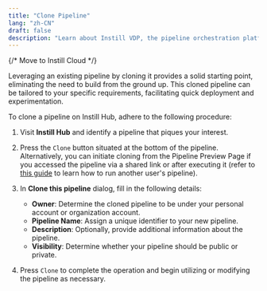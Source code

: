 ```yaml
---
title: "Clone Pipeline"
lang: "zh-CN"
draft: false
description: "Learn about Instill VDP, the pipeline orchestration platform for unstructured data ETL, in the project Instill Core: https://github.com/instill-ai/instill-core"
---
```


{/* Move to Instill Cloud */}

Leveraging an existing pipeline by cloning it provides a solid starting point,
eliminating the need to build from the ground up. This cloned pipeline can be
tailored to your specific requirements, facilitating quick deployment and
experimentation.

To clone a pipeline on Instill Hub, adhere to the following procedure:

1. Visit **Instill Hub** and identify a pipeline that piques your interest.
2. Press the `Clone` button situated at the bottom of the
   pipeline. Alternatively, you can initiate cloning from the Pipeline Preview
   Page if you accessed the pipeline via a shared link or after executing it
   (refer to [this guide](https://www.instill.tech/docs/vdp/run) to learn how to
   run another user's pipeline).
3. In **Clone this pipeline** dialog, fill in the following details:

   - **Owner**: Determine the cloned pipeline to be under your personal
     account or organization account.
   - **Pipeline Name**: Assign a unique identifier to your new pipeline.
   - **Description**: Optionally, provide additional information about the
     pipeline.
   - **Visibility**: Determine whether your pipeline should be public or
     private.

4. Press `Clone` to complete the operation and begin
   utilizing or modifying the pipeline as necessary.

<ZoomableImg src="/docs-assets/vdp/clone-pipeline.gif" alt="Clone a pipeline" />
